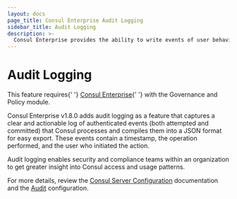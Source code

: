```yaml
---
layout: docs
page_title: Consul Enterprise Audit Logging
sidebar_title: Audit Logging
description: >-
  Consul Enterprise provides the ability to write events of user behavior with Consul’s API so operations and security users can perform legal compliance auditing.
---
```


# Audit Logging

<EnterpriseAlert>
  This feature requires{' '}
  <a href="https://www.hashicorp.com/products/consul/">Consul Enterprise</a>{' '}
  with the Governance and Policy module.
</EnterpriseAlert>

Consul Enterprise v1.8.0 adds audit logging as a feature that captures a clear and actionable log of authenticated events (both attempted and committed) that Consul processes and compiles them into a JSON format for easy export. These events contain a timestamp, the operation performed, and the user who initiated the action.

Audit logging enables security and compliance teams within an organization to get greater insight into Consul access and usage patterns.

For more details, review the [Consul Server Configuration](https://www.consul.io/docs/agent/options) documentation and the [Audit](https://www.consul.io/docs/agent/options#audit) configuration.
